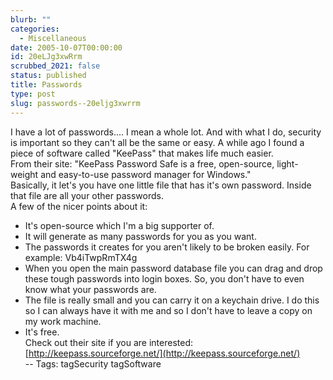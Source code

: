 ```yaml
---
blurb: ""
categories:
  - Miscellaneous
date: 2005-10-07T00:00:00
id: 20eLJg3xwRrm
scrubbed_2021: false
status: published
title: Passwords
type: post
slug: passwords--20eljg3xwrrm
---
```


I have a lot of passwords.... I mean a whole lot. And with what I
do, security is important so they can't all be the same or easy. A
while ago I found a piece of software called "KeePass" that makes
life much easier.  
From their site: "KeePass Password Safe is a free, open-source,
light-weight and easy-to-use password manager for Windows."  
Basically, it let's you have one little file that has it's own
password. Inside that file are all your other passwords.  
A few of the nicer points about it:  
- It's open-source which I'm a big supporter of.  
- It will generate as many passwords for you as you want.  
- The passwords it creates for you aren't likely to be broken
easily. For example: Vb4iTwpRmTX4g  
- When you open the main password database file you can drag and
drop these tough passwords into login boxes. So, you don't have to
even know what your passwords are.  
- The file is really small and you can carry it on a keychain
drive. I do this so I can always have it with me and so I don't
have to leave a copy on my work machine.  
- It's free.  
Check out their site if you are interested:
[http://keepass.sourceforge.net/](http://keepass.sourceforge.net/)  
-- Tags: tagSecurity tagSoftware